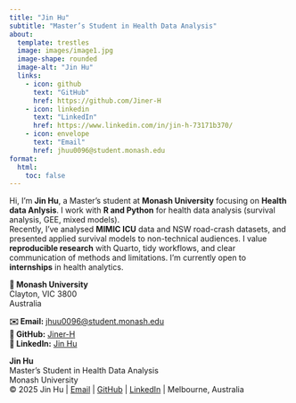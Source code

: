 ```yaml
---
title: "Jin Hu"
subtitle: "Master’s Student in Health Data Analysis"
about:
  template: trestles
  image: images/image1.jpg
  image-shape: rounded
  image-alt: "Jin Hu"
  links:
    - icon: github
      text: "GitHub"
      href: https://github.com/Jiner-H
    - icon: linkedin
      text: "LinkedIn"
      href: https://www.linkedin.com/in/jin-h-73171b370/
    - icon: envelope
      text: "Email"
      href: jhuu0096@student.monash.edu
format:
  html:
    toc: false
---
```


Hi, I’m **Jin Hu**, a Master’s student at **Monash University** focusing on **Health data Anlysis**. 
I work with **R and Python** for health data analysis (survival analysis, GEE, mixed models).  
Recently, I’ve analysed **MIMIC ICU** data and NSW road-crash datasets, and presented applied survival models to non-technical audiences.
I value **reproducible research** with Quarto, tidy workflows, and clear communication of methods and limitations.
I’m currently open to **internships** in health analytics.

<div class="contact-card">

**📍 Monash University**  
Clayton, VIC 3800  
Australia  

**✉️ Email:** [jhuu0096@student.monash.edu](mailto:jhuu0096@student.monash.edu)  
**🐙 GitHub:** [Jiner-H](https://github.com/Jiner-H)  
**🔗 LinkedIn:** [Jin Hu](https://www.linkedin.com/in/jin-h-73171b370/)  

</div>

<div class="site-footer">
  <strong>Jin Hu</strong><br>
  Master’s Student in Health Data Analysis<br> 
  Monash University<br>
  © 2025 Jin Hu | 
  <a href="mailto:jhuu0096@student.monash.edu">Email</a> |
  <a href="https://github.com/Jiner-H">GitHub</a> |
  <a href="https://www.linkedin.com/in/jin-h-73171b370/">LinkedIn</a> |
  Melbourne, Australia
</div>
